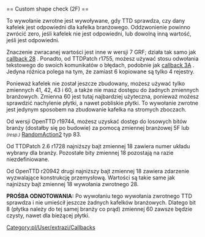 <noinclude>{{pl/Development/NewGRF/inne strony|en=newgrf-specs.tt-wiki.net/wiki/Callback:_Custom_shape_check|pl=pl/Development/NewGRF/NFO Specs/Callback/Custom shape check}}
</noinclude>== Custom shape check (2F) ==

To wywołanie zwrotne jest wywoływane, gdy TTD sprawdza, czy dany kafelek jest odpowiedni dla kafelka branżowego. Oddzwonienie powinno zwrócić zero, jeśli kafelek nie jest odpowiedni, lub dowolną inną wartość, jeśli jest odpowiedni.

{{pl/Development/NewGRF/grfFrom|7}} Znaczenie zwracanej wartości jest inne w wersji 7 GRF; działa tak samo jak [[pl/Development/NewGRF/NFO Specs/Callback/Main Page#industry-location-permissibility-28 |callback 28]] . {{pl/Development/NewGRF/ottdp| |2.6|ttdprev=r1755}} Ponadto, od TTDPatch r1755, możesz używać stosu odwołania tekstowego do swoich komunikatów o błędach, podobnie jak [[#show-additional-text-in-industry-window-3a |callback 3A]] . Jedyna różnica polega na tym, że zamiast 6 kopiowane są tylko 4 rejestry.

Ponieważ kafelek nie został jeszcze zbudowany, możesz używać tylko zmiennych 41, 42, 43 i 60, a także nie masz dostępu do żadnych zmiennych branżowych. Zmienna 60 jest tutaj najbardziej użyteczna, ponieważ możesz sprawdzić nachylenie płytki, a nawet pobliskie płytki. To wywołanie zwrotne jest jedynym sposobem na zbudowanie kafelka na stromych zboczach. 

{{pl/Development/NewGRF/ottdp|1.1|no|ottdrev=r19744}} Od wersji OpenTTD r19744, możesz uzyskać dostęp do losowych bitów branży (dostałby się po budowie) za pomocą zmiennej branżowej 5F lub <small>''(resp.)''</small> [[pl/Development/NewGRF/NFO Specs/RandomAction2|RandomAction2]] typ 83.

{{pl/Development/NewGRF/ottdp| |2.6|ttdprev=r1728}} Od TTDPatch 2.6 r1728 najniższy bajt zmiennej 18 zawiera numer układu wybrany dla branży. Pozostałe bity zmiennej 18 pozostają na razie niezdefiniowane.

{{pl/Development/NewGRF/ottdp|1.1|no|ottdrev=r20942}} Od OpenTTD r20942 drugi najniższy bajt zmiennej 18 zawiera zdarzenie wyzwalające konstrukcję przemysłową. Wartości
są takie same jak najniższy bajt zmiennej 18 wywołania zwrotnego 28.

'''PROŚBA ODNOTOWANIA:''' Po wywołaniu tego wywołania zwrotnego TTD sprawdza i nie umieścił jeszcze żadnych kafelków branżowych. Dlatego bit 8 (płytka należy do tej samej branży co prąd) zmiennej 60 zawsze będzie czysty, nawet dla bieżącej płytki.
<!--[[Category:Callbacks]]-->[[Category:pl/User/extrazi/Callbacks]]